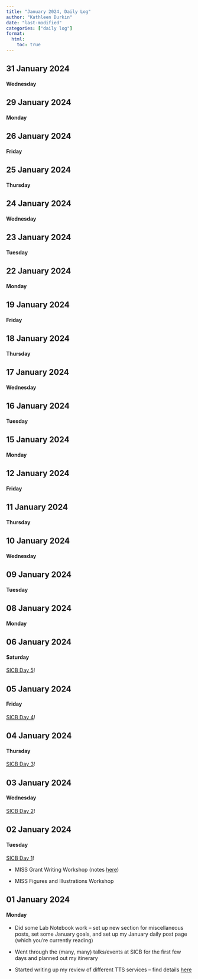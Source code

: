 ```yaml
---
title: "January 2024, Daily Log"
author: "Kathleen Durkin"
date: "last-modified"
categories: ["daily log"]
format:
  html:
    toc: true
---
```


## 31 January 2024

#### Wednesday

## 29 January 2024

#### Monday

## 26 January 2024

#### Friday

## 25 January 2024

#### Thursday

## 24 January 2024

#### Wednesday

## 23 January 2024

#### Tuesday

## 22 January 2024

#### Monday

## 19 January 2024

#### Friday

## 18 January 2024

#### Thursday

## 17 January 2024

#### Wednesday

## 16 January 2024

#### Tuesday

## 15 January 2024

#### Monday

## 12 January 2024

#### Friday

## 11 January 2024

#### Thursday

## 10 January 2024

#### Wednesday

## 09 January 2024

#### Tuesday

## 08 January 2024

#### Monday

## 06 January 2024

#### Saturday

[SICB Day 5](../../projects/misc/2024_01_02_SICB.qmd#sicb-day-5)!

## 05 January 2024

#### Friday

[SICB Day 4](../../projects/misc/2024_01_02_SICB.qmd#sicb-day-4)!

## 04 January 2024

#### Thursday

[SICB Day 3](../../projects/misc/2024_01_02_SICB.qmd#sicb-day-3)!

## 03 January 2024

#### Wednesday

[SICB Day 2](../../projects/misc/2024_01_02_SICB.qmd#sicb-day-2)!

## 02 January 2024

#### Tuesday

[SICB Day 1](../../projects/misc/2024_01_02_SICB.qmd#sicb-day-1)!

-   MISS Grant Writing Workshop (notes [here](https://docs.google.com/document/d/1_OzDwwrB3_MgcHZMNjwzF8FmA6CmD3FxBc-V2bGYIhQ/edit))

-   MISS Figures and Illustrations Workshop

## 01 January 2024

#### Monday

-   Did some Lab Notebook work -- set up new section for miscellaneous posts, set some January goals, and set up my January daily post page (which you're currently reading)

-   Went through the (many, many) talks/events at SICB for the first few days and planned out my itinerary

-   Started writing up my review of different TTS services -- find details [here](../../projects/misc/2024_01_02_TTS.qmd)
